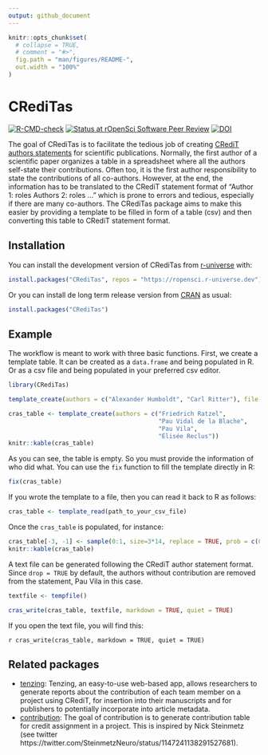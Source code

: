 ```yaml
---
output: github_document
---
```


<!-- README.md is generated from README.Rmd. Please edit that file -->

```r
knitr::opts_chunk$set(
  # collapse = TRUE,
  # comment = "#>",
  fig.path = "man/figures/README-",
  out.width = "100%"
)
```

# CRediTas

<!-- badges: start -->
[![R-CMD-check](https://github.com/ropensci/CRediTas/actions/workflows/R-CMD-check.yaml/badge.svg)](https://github.com/ropensci/CRediTas/actions/workflows/R-CMD-check.yaml)
[![Status at rOpenSci Software Peer Review](https://badges.ropensci.org/576_status.svg)](https://github.com/ropensci/software-review/issues/576)
[![DOI](https://zenodo.org/badge/605528165.svg)](https://zenodo.org/badge/latestdoi/605528165)
<!-- badges: end -->

The goal of CRediTas is to facilitate the tedious job of creating [CRediT authors statements](https://credit.niso.org/) for scientific publications. Normally, the first author of a scientific paper organizes a table in a spreadsheet where all the authors self-state their contributions. Often too, it is the first author responsibility to state the contributions of all co-authors. However, at the end, the information has to be translated to the CRediT statement format of "Author 1: roles Authors 2: roles ..." which is prone to errors and tedious, especially if there are many co-authors. The CRediTas package aims to make this easier by providing a template to be filled in form of a table (csv) and then converting this table to CRediT statement format.  

## Installation

You can install the development version of CRediTas from [r-universe](https://r-universe.dev/) with:

``` r
install.packages("CRediTas", repos = "https://ropensci.r-universe.dev")
```

Or you can install de long term release version from [CRAN](https://cran.r-project.org/web/packages/CRediTas/index.html) as usual:

``` r
install.packages("CRediTas")
```

## Example

The workflow is meant to work with three basic functions. First, we create a template table. It can be created as a `data.frame` and being populated in R. Or as a csv file and being populated in your preferred csv editor.

```r
library(CRediTas)

template_create(authors = c("Alexander Humboldt", "Carl Ritter"), file = tempfile())

cras_table <- template_create(authors = c("Friedrich Ratzel", 
                                          "Pau Vidal de la Blache", 
                                          "Pau Vila",
                                          "Élisée Reclus"))
knitr::kable(cras_table)

```
As you can see, the table is empty. So you must provide the information of who did what. You can use the `fix` function to fill the template directly in R:

```r

fix(cras_table)

```

If you wrote the template to a file, then you can read it back to R as follows:

```r

cras_table <- template_read(path_to_your_csv_file)

```
Once the `cras_table` is populated, for instance:

```r

cras_table[-3, -1] <- sample(0:1, size=3*14, replace = TRUE, prob = c(0.6, 0.4))
knitr::kable(cras_table)

```
A text file can be generated following the CRediT author statement format. Since `drop = TRUE` by default, the authors without contribution are removed from the statement, Pau Vila in this case.

```r

textfile <- tempfile()

cras_write(cras_table, textfile, markdown = TRUE, quiet = TRUE)

```

If you open the text file, you will find this:

`r cras_write(cras_table, markdown = TRUE, quiet = TRUE)`


## Related packages

- [tenzing](https://github.com/marton-balazs-kovacs/tenzing/): Tenzing, an easy-to-use web-based app, allows researchers to generate reports about the contribution of each team member on a project using CRediT, for insertion into their manuscripts and for publishers to potentially incorporate into article metadata.
- [contribution](https://github.com/openbiox/contribution): The goal of contribution is to generate contribution table for credit assignment in a project. This is inspired by Nick Steinmetz (see twitter https://twitter.com/SteinmetzNeuro/status/1147241138291527681).

